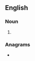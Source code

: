 ==English==

===Noun===
{{head|en|noun form}}

# {{plural of|en|amputator}}

===Anagrams===
* {{anagrams|en|a=aamoprsttu|posttrauma}}